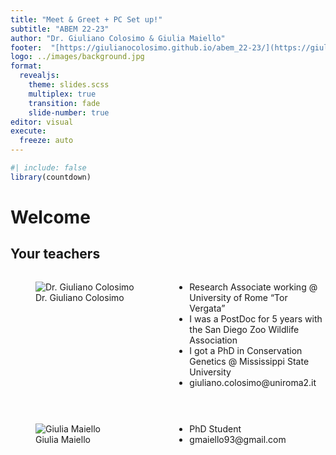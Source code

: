 ```yaml
---
title: "Meet & Greet + PC Set up!"
subtitle: "ABEM 22-23"
author: "Dr. Giuliano Colosimo & Giulia Maiello"
footer:  "[https://giulianocolosimo.github.io/abem_22-23/](https://giulianocolosimo.github.io/abem_22-23/)"
logo: ../images/background.jpg
format: 
  revealjs: 
    theme: slides.scss
    multiplex: true
    transition: fade
    slide-number: true
editor: visual
execute:
  freeze: auto
---
```



```r
#| include: false
library(countdown)
```

# Welcome

## Your teachers

::: columns

::: {.column width="50%"}
![Dr. Giuliano Colosimo](../images/class1/giuliano_iguana.jpg){fig-alt="Dr. Giuliano Colosimo and its iguana friend" fig-align="center"}
:::

:::{.column width="50%"}
- Research Associate working @ University of Rome "Tor Vergata" 
- I was a PostDoc for 5 years with the San Diego Zoo Wildlife Association
- I got a PhD in Conservation Genetics @ Mississippi State University
- giuliano.colosimo@uniroma2.it
:::
:::

## 
::: columns
::: {.column width="50%"}
![Giulia Maiello](../images/class1/giulia.jpg){fig-alt="Giulia Maiello" fig-align="center"}
:::

:::{.column width="50%"}
- PhD Student
- gmaiello93@gmail.com
:::
:::